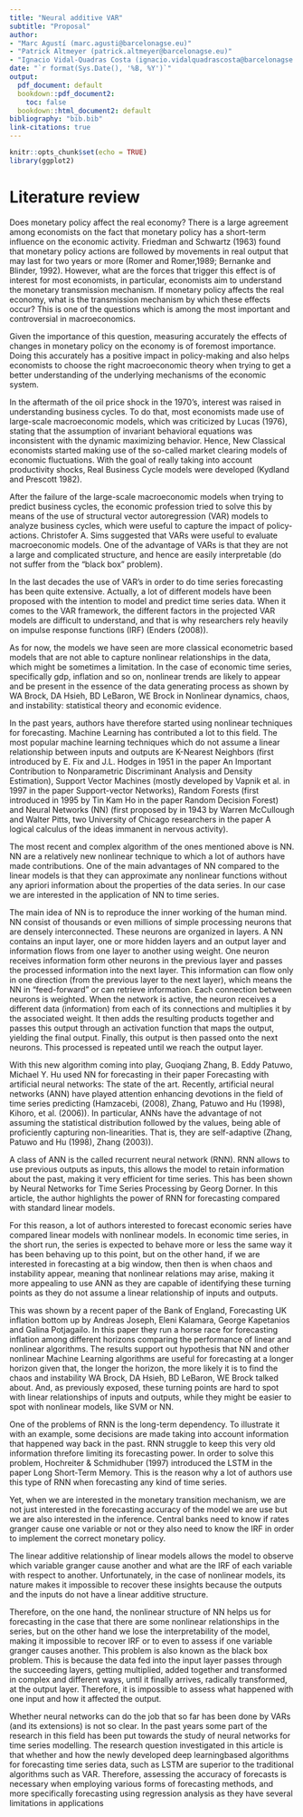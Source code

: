 ```yaml
---
title: "Neural additive VAR"
subtitle: "Proposal"
author:
- "Marc Agustí (marc.agusti@barcelonagse.eu)"
- "Patrick Altmeyer (patrick.altmeyer@barcelonagse.eu)"
- "Ignacio Vidal-Quadras Costa (ignacio.vidalquadrascosta@barcelonagse.eu)"
date: "`r format(Sys.Date(), '%B, %Y')`"
output: 
  pdf_document: default
  bookdown::pdf_document2: 
    toc: false
  bookdown::html_document2: default
bibliography: "bib.bib"
link-citations: true
---
```


```r
knitr::opts_chunk$set(echo = TRUE)
library(ggplot2)
```

# Literature review 


Does monetary policy affect the real economy? There is a large agreement among economists on the fact that monetary policy has a short-term influence on the economic activity. Friedman and Schwartz (1963) found that monetary policy actions are followed by movements in real output that may last for two years or more (Romer and Romer,1989; Bernanke and Blinder, 1992). However, what are the forces that trigger this effect is of interest for most economists, in particular, economists aim to understand the monetary transmission mechanism. If monetary policy affects the real economy, what is the transmission mechanism by which these effects occur? This is one of the questions which is among the most important and controversial in macroeconomics.

Given the importance of this question, measuring accurately the effects of changes in monetary policy on the economy is of foremost importance. Doing this accurately has a positive impact in policy-making and also helps economists to choose the right macroeconomic theory when trying to get a better understanding of the underlying mechanisms of the economic system.

In the aftermath of the oil price shock in the 1970's, interest was raised in understanding business cycles. To do that, most economists made use of large-scale macroeconomic models, which was criticized by Lucas (1976), stating that the assumption of invariant behavioral equations was inconsistent with the dynamic maximizing behavior. Hence, New Classical economists started making use of the so-called market clearing models of economic fluctuations. With the goal of really taking into account productivity shocks, Real Business Cycle models were developed (Kydland and Prescott 1982).

After the failure of the large-scale macroeconomic models when trying to predict business cycles, the economic profession tried to solve this by means of the use of structural vector autoregression (VAR) models to analyze business cycles, which were useful to capture the impact of policy-actions. Christofer A. Sims suggested that VARs were useful to evaluate macroeconomic models. One of the advantage of VARs is that they are not a large and complicated structure, and hence are easily interpretable (do not suffer from the “black box” problem).

In the last decades the use of VAR’s in order to do time series forecasting has been quite extensive. Actually, a lot of different models have been proposed with the intention to model and predict time series data. When it comes to the VAR framework, the different factors in the projected VAR models are difficult to understand, and that is why researchers rely heavily on impulse response functions (IRF) (Enders (2008)).

As for now, the models we have seen are more classical econometric based models that are not able to capture nonlinear relationships in the data, which might be sometimes a limitation. In the case of economic time series, specifically gdp, inflation and so on, nonlinear trends are likely to appear and be present in the essence of the data generating process as shown by WA Brock, DA Hsieh, BD LeBaron, WE Brock in Nonlinear dynamics, chaos, and instability: statistical theory and economic evidence.

In the past years, authors have therefore started using nonlinear techniques for forecasting. Machine Learning has contributed a lot to this field. The most popular machine learning techniques which do not assume a linear relationship between inputs and outputs are K-Nearest Neighbors (first introduced by  E. Fix and J.L. Hodges in 1951 in the paper An Important Contribution to Nonparametric Discriminant Analysis and Density Estimation), Support Vector Machines (mostly developed by Vapnik et al. in 1997 in the paper Support-vector Networks), Random Forests (first introduced in 1995 by Tin Kam Ho in the paper Random Decision Forest) and Neural Networks (NN) (first proposed by in 1943 by Warren McCullough and Walter Pitts, two University of Chicago researchers in the paper A logical calculus of the ideas immanent in nervous activity).

The most recent and complex algorithm of the ones mentioned above is NN. NN are a relatively new nonlinear technique to which a lot of authors have made contributions. One of the main advantages of NN compared to the linear models is that they can approximate any nonlinear functions without any apriori information about the properties of the data series. In our case we are interested in the application of NN to time series.

The main idea of NN is to reproduce the inner working of the human mind. NN consist of thousands or even millions of simple processing neurons that are densely interconnected. These neurons are organized in layers. A NN contains an input layer, one or more hidden layers and an output layer and information flows from one layer to another using weight. One neuron receives information form other neurons in the previous layer and passes the processed information into the next layer. This information can flow only in one direction (from the previous layer to the next layer), which means the NN in “feed-forward” or can retrieve information. Each connection between neurons is weighted. When the network is active, the neuron receives a different data (information) from each of its connections and multiplies it by the associated weight. It then adds the resulting products together and passes this output through an activation function that maps the output, yielding the final output. Finally, this output is then passed onto the next neurons. This processed is repeated until we reach the output layer.

With this new algorithm coming into play, Guoqiang Zhang, B. Eddy  Patuwo, Michael Y. Hu  used NN for forecasting in their paper Forecasting with artificial neural networks: The state of the art. Recently, artificial neural networks (ANN) have played attention enhancing devotions in the field of time series predicting (Hamzacebi, (2008), Zhang, Patuwo and Hu (1998), Kihoro, et al. (2006)). In particular, ANNs have the advantage of not assuming the statistical distribution followed by the values, being able of proficiently capturing non-linearities. That is, they are self-adaptive (Zhang, Patuwo and Hu (1998), Zhang (2003)).

A class of ANN is the called recurrent neural network (RNN). RNN allows to use previous outputs as inputs, this allows the model to retain information about the past, making it very efficient for time series. This has been shown by Neural Networks for Time Series Processing by Georg Dorner. In this article, the author highlights the power of RNN for forecasting compared with standard linear models.

For this reason, a lot of authors interested to forecast economic series have compared linear models with nonlinear models. In economic time series, in the short run, the series is expected to behave more or less the same way it has been behaving up to this point, but on the other hand, if we are interested in forecasting at a big window, then then is when chaos and instability appear, meaning that nonlinear relations may arise, making it more appealing to use ANN as they are capable of identifying these turning points as they do not assume a linear relationship of inputs and outputs.

This was shown by a recent paper of the Bank of England, Forecasting UK inflation bottom up by Andreas Joseph, Eleni Kalamara, George Kapetanios and Galina Potjagailo. In this paper they run a horse race for forecasting inflation among different horizons comparing the performance of linear and nonlinear algorithms. The results support out hypothesis that NN and other nonlinear Machine Learning algorithms are useful for forecasting at a longer horizon given that, the longer the horizon, the more likely it is to find the chaos and instability WA Brock, DA Hsieh, BD LeBaron, WE Brock talked about. And, as previously exposed, these turning points are hard to spot with linear relationships of inputs and outputs, while they might be easier to spot with nonlinear models, like SVM or NN.

One of the problems of RNN is the long-term dependency. To illustrate it with an example, some decisions are made taking into account information that happened way back in the past. RNN struggle to keep this very old information threfore limiting its forecasting power. In order to solve this problem,  Hochreiter & Schmidhuber (1997) introduced the LSTM in the paper Long Short-Term Memory. This is the reason why a lot of authors use this type of RNN when forecasting any kind of time series.

Yet, when we are interested in the monetary transition mechanism, we are not just interested in the forecasting accuracy of the model we are use but we are also interested in the inference. Central banks need to know if rates granger cause one variable or not or they also need to know the IRF in order to implement the correct monetary policy.

The linear additive relationship of linear models allows the model to observe which variable granger cause another and what are the IRF of each variable with respect to another. Unfortunately, in the case of nonlinear models, its nature makes it impossible to recover these insights because the outputs and the inputs do not have a linear additive structure.

Therefore, on the one hand, the nonlinear structure of NN helps us for forecasting in the case that there are some nonlinear relationships in the series, but on the other hand we lose the interpretability of the model, making it impossible to recover IRF or to even to assess if one variable granger causes another. This problem is also known as the black box problem. This is because the data fed into the input layer passes through the succeeding layers, getting multiplied, added together and transformed in complex and different ways, until it finally arrives, radically transformed, at the output layer. Therefore, it is impossible to assess what happened with one input and how it affected the output.

Whether neural networks can do the job that so far has been done by VARs (and its extensions) is not so clear. In the past years some part of the research in this field has been put towards the study of neural networks for time series modelling. The research question investigated in this article is that whether and how the newly developed deep learningbased algorithms for forecasting time series data, such as LSTM are superior to the traditional algorithms such as VAR. Therefore, assessing the accuracy of forecasts is necessary when employing various forms of forecasting methods, and more specifically forecasting using regression analysis as they have several limitations in applications






